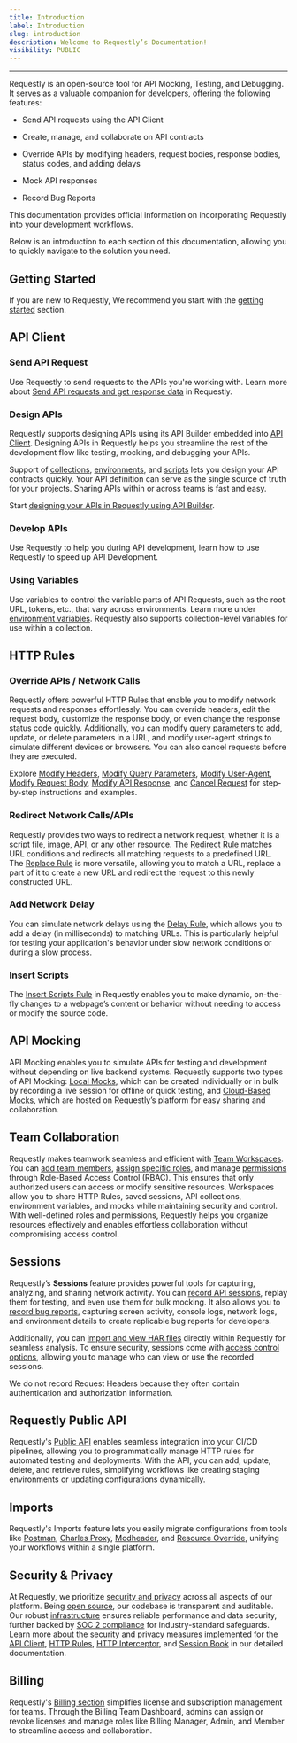 ```yaml
---
title: Introduction
label: Introduction
slug: introduction
description: Welcome to Requestly’s Documentation!
visibility: PUBLIC
---
```

***

Requestly is an open-source tool for API Mocking, Testing, and Debugging. It serves as a valuable companion for developers, offering the following features:

* Send API requests using the API Client

* Create, manage, and collaborate on API contracts

* Override APIs by modifying headers, request bodies, response bodies, status codes, and adding delays

* Mock API responses

* Record Bug Reports

This documentation provides official information on incorporating Requestly into your development workflows.

Below is an introduction to each section of this documentation, allowing you to quickly navigate to the solution you need.

## Getting Started

If you are new to Requestly, We recommend you start with the [getting started](/general/getting-started/quick-start-guide) section.

## API Client

### Send API Request

Use Requestly to send requests to the APIs you're working with. Learn more about [Send API requests and get response data](/general/api-client/make-an-api-request) in Requestly.

### Design APIs

Requestly supports designing APIs using its API Builder embedded into [API Client](/general/api-client/overview). Designing APIs in Requestly helps you streamline the rest of the development flow like testing, mocking, and debugging your APIs.

Support of [collections](/general/api-client/api-collections), [environments](/general/api-client/environments-and-variables), and [scripts](/general/api-client/scripts) lets you design your API contracts quickly. Your API definition can serve as the single source of truth for your projects. Sharing APIs within or across teams is fast and easy.

Start [designing your APIs in Requestly using API Builder](/general/api-client/make-an-api-request).

### Develop APIs

Use Requestly to help you during API development, learn how to use Requestly to speed up API Development.

### Using Variables

Use variables to control the variable parts of API Requests, such as the root URL, tokens, etc., that vary across environments. Learn more under [environment variables](/general/api-client/environments-and-variables). Requestly also supports collection-level variables for use within a collection.

## HTTP Rules

### Override APIs / Network Calls

Requestly offers powerful HTTP Rules that enable you to modify network requests and responses effortlessly. You can override headers, edit the request body, customize the response body, or even change the response status code quickly. Additionally, you can modify query parameters to add, update, or delete parameters in a URL, and modify user-agent strings to simulate different devices or browsers. You can also cancel requests before they are executed.

Explore [Modify Headers](/general/http-rules/rule-types/modify-headers), [Modify Query Parameters](/general/http-rules/rule-types/modify-query-params), [Modify User-Agent](/general/http-rules/rule-types/modify-user-agents), [Modify Request Body](/general/http-rules/rule-types/modify-request-body), [Modify API Response](/general/http-rules/rule-types/modify-response-body), and [Cancel Request](/general/http-rules/rule-types/cancel-rule) for step-by-step instructions and examples.

### Redirect Network Calls/APIs

Requestly provides two ways to redirect a network request, whether it is a script file, image, API, or any other resource. The [Redirect Rule](/general/http-rules/rule-types/redirect-rule) matches URL conditions and redirects all matching requests to a predefined URL. The [Replace Rule](/general/http-rules/rule-types/replace-strings) is more versatile, allowing you to match a URL, replace a part of it to create a new URL and redirect the request to this newly constructed URL.

### Add Network Delay

You can simulate network delays using the [Delay Rule](/general/http-rules/rule-types/delay-request), which allows you to add a delay (in milliseconds) to matching URLs. This is particularly helpful for testing your application's behavior under slow network conditions or during a slow process.

### Insert Scripts

The [Insert Scripts Rule](/general/http-rules/rule-types/modify-dominject-scripts) in Requestly enables you to make dynamic, on-the-fly changes to a webpage’s content or behavior without needing to access or modify the source code.

## API Mocking

API Mocking enables you to simulate APIs for testing and development without depending on live backend systems. Requestly supports two types of API Mocking: [Local Mocks](/general/http-rules/rule-types/modify-response-body), which can be created individually or in bulk by recording a live session for offline or quick testing, and [Cloud-Based Mocks](/general/mock-server/overview), which are hosted on Requestly’s platform for easy sharing and collaboration.

## Team Collaboration

Requestly makes teamwork seamless and efficient with [Team Workspaces](/general/others/workspaces). You can [add team members](/general/others/workspace/how-to-get-started-with-shared-workspace#adding-new-members), [assign specific roles](/general/others/workspace/user-roles), and manage [permissions](/general/others/workspace/user-roles#permissions-overview) through Role-Based Access Control (RBAC). This ensures that only authorized users can access or modify sensitive resources. Workspaces allow you to share HTTP Rules, saved sessions, API collections, environment variables, and mocks while maintaining security and control. With well-defined roles and permissions, Requestly helps you organize resources effectively and enables effortless collaboration without compromising access control.

## Sessions

Requestly’s **Sessions** feature provides powerful tools for capturing, analyzing, and sharing network activity. You can <a target="_blank" href="/general/session-book/record-api-sessions">record API sessions</a>, replay them for testing, and even use them for bulk mocking. It also allows you to [record bug reports](/general/session-book/record-session), capturing screen activity, console logs, network logs, and environment details to create replicable bug reports for developers.

Additionally, you can <a target="_blank" href="/general/session-book/import-view-har-file">import and view HAR files</a> directly within Requestly for seamless analysis. To ensure security, sessions come with <a target="_blank" href="/general/session-book/access-control-of-session">access control options</a>, allowing you to manage who can view or use the recorded sessions.

<Info>
  We do not record Request Headers because they often contain authentication and authorization information.
</Info>

## Requestly Public API

Requestly's [Public API](/public-apis/overview) enables seamless integration into your CI/CD pipelines, allowing you to programmatically manage HTTP rules for automated testing and deployments. With the API, you can add, update, delete, and retrieve rules, simplifying workflows like creating staging environments or updating configurations dynamically.

## Imports

Requestly's Imports feature lets you easily migrate configurations from tools like [Postman](/general/api-client/migrate-from-postman), [Charles Proxy](/general/http-rules/others/charles-proxy-importer), <a target="_blank" href="/general/imports/modheader">Modheader</a>, and <a target="_blank" href="/general/imports/resource-override">Resource Override</a>, unifying your workflows within a single platform.

## Security & Privacy

At Requestly, we prioritize [security and privacy](/general/getting-started/security-privacy) across all aspects of our platform. Being <a target="_blank" href="/security-privacy/open-source">open source</a>, our codebase is transparent and auditable. Our robust <a target="_blank" href="/security-privacy/infrastructure">infrastructure</a> ensures reliable performance and data security, further backed by <a target="_blank" href="/security-privacy/soc-ii">SOC 2 compliance</a> for industry-standard safeguards. Learn more about the security and privacy measures implemented for the <a target="_blank" href="/security-privacy/api-client">API Client</a>, <a target="_blank" href="/security-privacy/http-rules">HTTP Rules</a>, <a target="_blank" href="/security-privacy/http-interceptor">HTTP Interceptor</a>, and [Session Book](/security-privacy/sessions) in our detailed documentation.

## Billing

Requestly's [Billing section](/general/others/billing-subscriptions) simplifies license and subscription management for teams. Through the Billing Team Dashboard, admins can assign or revoke licenses and manage roles like Billing Manager, Admin, and Member to streamline access and collaboration.
